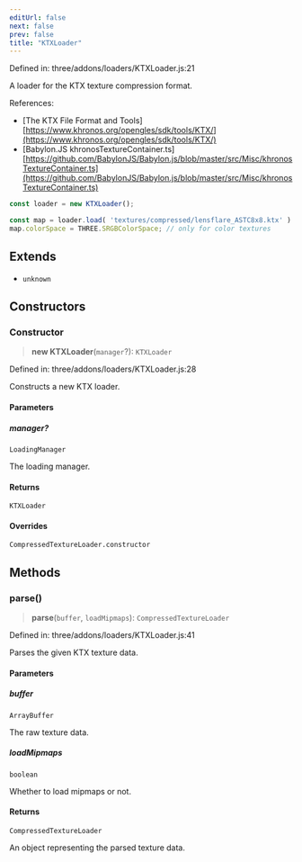 ```yaml
---
editUrl: false
next: false
prev: false
title: "KTXLoader"
---
```


Defined in: three/addons/loaders/KTXLoader.js:21

A loader for the KTX texture compression format.

References:
- [The KTX File Format and Tools][https://www.khronos.org/opengles/sdk/tools/KTX/](https://www.khronos.org/opengles/sdk/tools/KTX/)
- [Babylon.JS khronosTextureContainer.ts][https://github.com/BabylonJS/Babylon.js/blob/master/src/Misc/khronosTextureContainer.ts](https://github.com/BabylonJS/Babylon.js/blob/master/src/Misc/khronosTextureContainer.ts)

```js
const loader = new KTXLoader();

const map = loader.load( 'textures/compressed/lensflare_ASTC8x8.ktx' )
map.colorSpace = THREE.SRGBColorSpace; // only for color textures
```

## Extends

- `unknown`

## Constructors

### Constructor

> **new KTXLoader**(`manager`?): `KTXLoader`

Defined in: three/addons/loaders/KTXLoader.js:28

Constructs a new KTX loader.

#### Parameters

##### manager?

`LoadingManager`

The loading manager.

#### Returns

`KTXLoader`

#### Overrides

`CompressedTextureLoader.constructor`

## Methods

### parse()

> **parse**(`buffer`, `loadMipmaps`): `CompressedTextureLoader`

Defined in: three/addons/loaders/KTXLoader.js:41

Parses the given KTX texture data.

#### Parameters

##### buffer

`ArrayBuffer`

The raw texture data.

##### loadMipmaps

`boolean`

Whether to load mipmaps or not.

#### Returns

`CompressedTextureLoader`

An object representing the parsed texture data.
